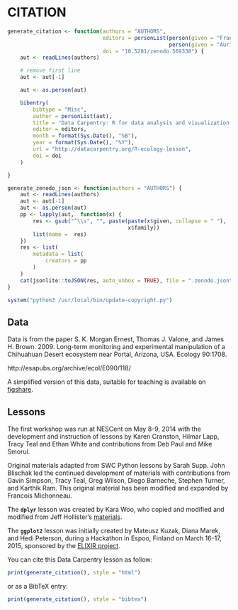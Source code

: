 # CITATION

```r
generate_citation <- function(authors = "AUTHORS",
                              editors = personList(person(given = "Francois", family = "Michonneau"),
                                                   person(given = "Auriel", family = "Fournier")),
                              doi = "10.5281/zenodo.569338") {
    aut <- readLines(authors)

    # remove first line
    aut <- aut[-1]

    aut <- as.person(aut)

    bibentry(
        bibtype = "Misc",
        author = personList(aut),
        title = "Data Carpentry: R for data analysis and visualization of Ecological Data",
        editor = editors,
        month = format(Sys.Date(), "%B"),
        year = format(Sys.Date(), "%Y"),
        url = "http://datacarpentry.org/R-ecology-lesson",
        doi = doi
    )

}

generate_zenodo_json <- function(authors = "AUTHORS") {
    aut <- readLines(authors)
    aut <- aut[-1]
    aut <- as.person(aut)
    pp <- lapply(aut,  function(x) {
        res <- gsub("^\\s", "", paste(paste(x$given, collapse = " "),
                                      x$family))
        list(name =  res)
    })
    res <- list(
        metadata = list(
            creators = pp
        )
    )
    cat(jsonlite::toJSON(res, auto_unbox = TRUE), file = ".zenodo.json")
}

system("python3 /usr/local/bin/update-copyright.py")
```


## Data

Data is from the paper S. K. Morgan Ernest, Thomas J. Valone, and James
H. Brown. 2009. Long-term monitoring and experimental manipulation of a
Chihuahuan Desert ecosystem near Portal, Arizona, USA. Ecology 90:1708.

http://esapubs.org/archive/ecol/E090/118/

A simplified version of this data, suitable for teaching is available on
[figshare](https://dx.doi.org/10.6084/m9.figshare.1314459.v5).


## Lessons

The first workshop was run at NESCent on May 8-9, 2014 with the development and
instruction of lessons by Karen Cranston, Hilmar Lapp, Tracy Teal and Ethan
White and contributions from Deb Paul and Mike Smorul.

Original materials adapted from SWC Python lessons by Sarah Supp. John Blischak
led the continued development of materials with contributions from Gavin
Simpson, Tracy Teal, Greg Wilson, Diego Barneche, Stephen Turner, and Karthik
Ram. This original material has been modified and expanded by Francois
Michonneau.

The **`dplyr`** lesson was created by Kara Woo, who copied and modified and
modified from Jeff
Hollister's [materials](http://usepa.github.io/introR/2015/01/14/03-Clean/).

The **`ggplot2`** lesson was initially created by Mateusz Kuzak, Diana Marek,
and Hedi Peterson, during a Hackathon in Espoo, Finland on March 16-17, 2015,
sponsored by the [ELIXIR project](http://elixir-europe.org/).

You can cite this Data Carpentry lesson as follow:


```r
print(generate_citation(), style = "html")
```

or as a BibTeX entry:


```r
print(generate_citation(), style = "bibtex")
```
